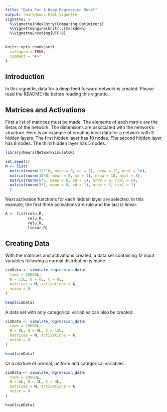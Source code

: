```yaml
---
title: "Data For A Deep Regression Model"
output: rmarkdown::html_vignette
vignette: >
  %\VignetteIndexEntry{Comparing_Optimizers}
  %\VignetteEngine{knitr::rmarkdown}
  %\VignetteEncoding{UTF-8}
---
```


```r
knitr::opts_chunk$set(
  collapse = TRUE,
  comment = "#>"
)
```

## Introduction

In this vignette, data for a deep feed forward network is created. Please read the README file before reading this vignette.

## Matrices and Activations

First a list of matrices must be made. The elements of each matrix are the Betas of the network. The dimensions are associated with the network's structure. Here is an example of creating ideal data for a network with 3 hidden layers. The first hidden layer has 10 nodes. The second hidden layer has 8 nodes. The third hidden layer has 5 nodes.

```r
library(NeuralNetworkSimulatoR)

set.seed(1)
M <- list(
  matrix(rnorm(12*10, mean = 0, sd = 1), nrow = 12, ncol = 10),
  matrix(rnorm(10*8, mean = 0, sd = 1), nrow = 10, ncol = 8),
  matrix(rnorm(8*5, mean = 0, sd = 1), nrow = 8, ncol = 5),
  matrix(rnorm(5*1, mean = 0, sd = 1), nrow = 5, ncol = 1)
  )
```

Next activation functions for each hidden layer are selected. In this example, the first three activations are rule and the last is linear.
```r
A <- list(relu_R, 
          relu_R,
          relu_R,
          linear_R)
```

## Creating Data
With the matrices and activations created, a data set containing 12 input variables following a normal distribution is made.

```r
simData <- simulate_regression_data(
  rows = 10000L,
  N = 12L, U = 0L, C = 0L,
  matrices = M, activations = A,
  noise = 0
)

head(simData)
```

A data set with only categorical variables can also be created.
```r
simData <- simulate_regression_data(
  rows = 10000L,
  N = 0L, U = 0L, C = 12L,
  matrices = M, activations = A,
  noise = 0
)

head(simData)
```

Or a mixture of normal, uniform and categorical variables.
```r
simData <- simulate_regression_data(
  rows = 10000L,
  N = 6L, U = 3L, C = 3L,
  matrices = M, activations = A,
  noise = 0
)

head(simData)
```
